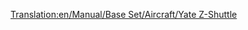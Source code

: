 [[Translation:en/Manual/Base Set/Aircraft/Yate Z-Shuttle]]
{{en/Manual/Base Set/Aircraft/Aircraft|Cost=$65,624
|Speed=947 kph (592 MPH)
|Annual=$8,380
|Designed=2018
|Lifespan=22
|Capacity=85 passengers & 10 bags of mail
|Description=Futuristic plane. Apparently built by Yate/British Aerospace
|Real-life=Fictional.
}}